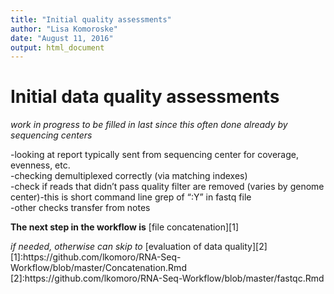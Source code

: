 ```yaml
---
title: "Initial quality assessments"
author: "Lisa Komoroske"
date: "August 11, 2016"
output: html_document
---
```

# Initial data quality assessments  
*work in progress to be filled in last since this often done already by sequencing centers*  

-looking at report typically sent from sequencing center for coverage, evenness, etc.  
-checking demultiplexed correctly (via matching indexes)  
-check if reads that didn't pass quality filter are removed (varies by genome center)-this is short command line grep of ":Y" in fastq file  
-other checks transfer from notes  


**The next step in the workflow is** [file concatenation][1]

*if needed, otherwise can skip to* [evaluation of data quality][2]    
[1]:https://github.com/lkomoro/RNA-Seq-Workflow/blob/master/Concatenation.Rmd
[2]:https://github.com/lkomoro/RNA-Seq-Workflow/blob/master/fastqc.Rmd